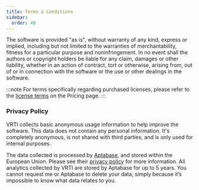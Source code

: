 ```yaml
---
title: Terms & Conditions
sidebar:
  order: 40
---
```


The software is provided "as is", without warranty of any kind, express or implied, including but not limited to the warranties of merchantability, fitness for a particular purpose and noninfringement.
In no event shall the authors or copyright holders be liable for any claim, damages or other liability, whether in an action of contract, tort or otherwise, arising from, out of or in connection with the software or the use or other dealings in the software.

:::note
For terms specifically regarding purchased licenses, please refer to the [license terms](/vrti/pricing#license-terms) on the Pricing page.
:::

### Privacy Policy

VRTI collects basic anonymous usage information to help improve the software.
This data does not contain any personal information. It's completely anonymous, is not shared with third parties, and is only used for internal purposes.

The data collected is processed by [Aptabase](https://aptabase.com/), and stored within the European Union.
Please see their [privacy policy](https://aptabase.com/legal/privacy) for more information.
All analytics collected by VRTI are stored by Aptabase for up to 5 years.
You cannot request me or Aptabase to delete your data, simply because it’s impossible to know what data relates to you.
